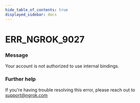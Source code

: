 ```yaml
---
hide_table_of_contents: true
displayed_sidebar: docs
---
```



# ERR_NGROK_9027

### Message
Your account is not authorized to use internal bindings.

<ErrorDetails error='err_ngrok_9027' />


### Further help
If you're having trouble resolving this error, please reach out to [support@ngrok.com](mailto:support@ngrok.com?subject=Help%20with%20ERR_NGROK_9027)

